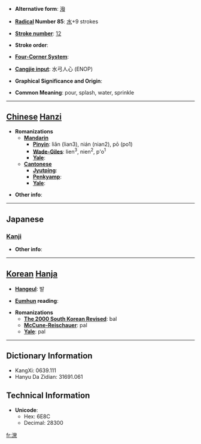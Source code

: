 * '''Alternative form''': [[潑]]

* '''[[Wiktionary:Chinese radical index| Radical]] Number 85''': [[Wiktionary:Chinese radical index 水|水]]+9 strokes

* '''[[Wiktionary:Chinese total strokes index|Stroke number]]''': [[Wiktionary:Chinese total strokes index 12|12]]

* '''Stroke order''': 

* '''[[Wiktionary:Chinese four corner index|Four-Corner System]]''': 

* '''[[Wiktionary:Chinese Cangjie index|Cangjie input]]''': 水弓人心 (ENOP)

* '''Graphical Significance and Origin''': 

* '''Common Meaning''': pour, splash, water, sprinkle

----

== [[Chinese]] [[Hanzi]] ==

* '''Romanizations'''
** '''[[Mandarin]]'''
*** '''[[Pinyin]]''': liǎn (lian3), nián (nian2), pō (po1)
*** '''[[Wade-Giles]]''': lien<sup>3</sup>, nien<sup>2</sup>, p'o<sup>1</sup>
*** '''[[Yale]]''': 
** '''[[Cantonese]]'''
*** '''[[Jyutping]]''':
*** '''[[Penkyamp]]''': 
*** '''[[Yale]]''': 

* '''Other info''': 

----

==Japanese==
===[[Kanji]]===
{{kanji|on readings=[[はつ]] (hatsu)|kun readings=[[もる]] (moru), [[とびちる]] (tobichiru), [[そそぐ]] (sosogu)}}

* '''Other info''':  

----

== [[Korean]] [[Hanja]] ==

* '''[[Hangeul]]''': 발

* '''[[Eumhun]] reading''': 

* '''Romanizations'''
** '''[[The 2000 South Korean Revised Romanization|The 2000 South Korean Revised]]''': bal
** '''[[McCune-Reischauer]]''': pal
** '''[[Yale]]''': pal

----

== Dictionary Information ==

* KangXi: 0639.111
* Hanyu Da Zidian: 31691.061

== Technical Information ==

* '''Unicode''':
** Hex: 6E8C
** Decimal: 28300

[[fr:溌]]